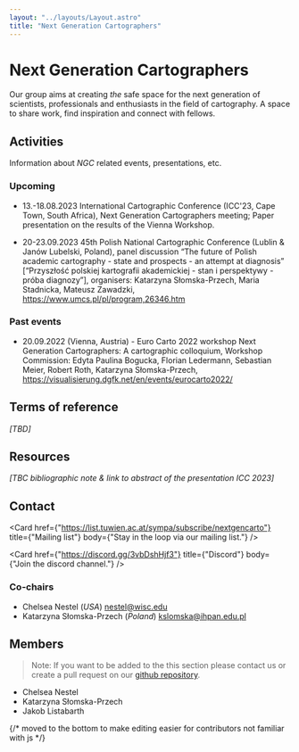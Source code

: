 ```yaml
---
layout: "../layouts/Layout.astro"
title: "Next Generation Cartographers"
---
```


# Next Generation Cartographers

Our group aims at creating _the_ safe space for the next generation of scientists, professionals and enthusiasts in the field of cartography.
A space to share work, find inspiration and connect with fellows.

## Activities

Information about _NGC_ related events, presentations, etc.

### Upcoming

- 13.-18.08.2023 International Cartographic Conference (ICC'23, Cape Town, South Africa), Next Generation Cartographers meeting; Paper presentation on the results of the Vienna Workshop.

- 20-23.09.2023 45th Polish National Cartographic Conference (Lublin & Janów Lubelski, Poland), panel discussion “The future of Polish academic cartography - state and prospects - an attempt at diagnosis” [“Przyszłość polskiej kartografii akademickiej - stan i perspektywy - próba diagnozy”], organisers: Katarzyna Słomska-Przech, Maria Stadnicka, Mateusz Zawadzki, https://www.umcs.pl/pl/program,26346.htm

### Past events

- 20.09.2022 (Vienna, Austria) - Euro Carto 2022 workshop Next Generation Cartographers: A cartographic colloquium, Workshop Commission: Edyta Paulina Bogucka, Florian Ledermann, Sebastian Meier, Robert Roth, Katarzyna Słomska-Przech, https://visualisierung.dgfk.net/en/events/eurocarto2022/

## Terms of reference

_[TBD]_

## Resources

_[TBC bibliographic note & link to abstract of the presentation ICC 2023]_

## Contact

<Card
  href={"https://list.tuwien.ac.at/sympa/subscribe/nextgencarto"}
  title={"Mailing list"}
  body={"Stay in the loop via our mailing list."}
/>

<Card
  href={"https://discord.gg/3vbDshHjf3"}
  title={"Discord"}
  body={"Join the discord channel."}
/>

### Co-chairs

- Chelsea Nestel (_USA_) nestel@wisc.edu
- Katarzyna Słomska-Przech (_Poland_) kslomska@ihpan.edu.pl

## Members

> Note:
> If you want to be added to the this section please contact us or create a pull request on our [github repository](https://github.com/next-generation-cartographers/next-generation-cartographers.github.io).

- Chelsea Nestel
- Katarzyna Słomska-Przech
- Jakob Listabarth

{/* moved to the bottom to make editing easier for contributors not familiar with js */}
